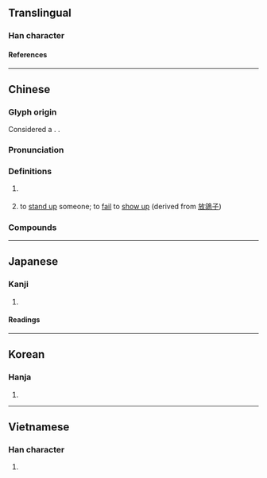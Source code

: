 {{character info}}
==Translingual==

===Han character===
{{Han char|rn=30|rad=口|as=05|sn=8|four=64060|canj=RJR|ids=⿰口古}}

====References====
{{Han ref|kx=0185.211|dkj=03522|dj=0405.140|hdz=10598.060|uh=5495}}

----

==Chinese==
{{zh-forms}}

===Glyph origin===
Considered a {{zh-l|後起字}}. {{Han compound|口|古|ls=psc|c1=s|c2=p|t1=mouth|tr2=gǔ}}.

===Pronunciation===
{{zh-pron
|m=gū
|c=gu1
|h=pfs=
|md=
|mn=ml:ko͘
|w=
|mc=y
|oc=y
|cat=n
}}

===Definitions===
{{zh-hanzi}}

# {{lb|zh|onomatopoeia}} {{n-g|the sound of [[rumbling]], [[bubbling]], [[glugging]], [[cooing]], etc. (often in compounds)}}
# {{lb|zh|colloquial}} to [[stand up]] someone; to [[fail]] to [[show up]] (derived from [[放鴿子]])

===Compounds===
{{zh-der|咕啉|嘰哩咕嚕|咕咕|冒兒咕冬|叨咕|嘀咕|咕嚕|咕咚咕咚|咕隆|嘰嘰咕咕|嘰咕|咕噥|咕容|咕嚷|唧咕|咕嘟|咕咕唧唧|咕唧|咕咾肉|咕咚|咕咕丟|咕叨|唧唧咕咕|嘀嘀咕咕|磨咕|毛咕|醉貌咕咚|黑咕籠咚}}

----

==Japanese==

===Kanji===
{{ja-kanji|rs=口05}}

# {{rfdef|ja|sort=口05}}

====Readings====
{{ja-readings|goon=[[こ]] (ko)|kanon=[[こ]] (ko)|kun=[[ぶつぶついう]] (butsubutsuiu)}}

----

==Korean==

===Hanja===
{{ko-hanja|hangeul=고|rv=go|mr=ko}}

# {{rfdef|ko|sort=口05}}

----

==Vietnamese==

===Han character===
{{vi-readings|reading=cô, cổ|rs=口05}}

# {{rfdef|vi|sort=口05}}